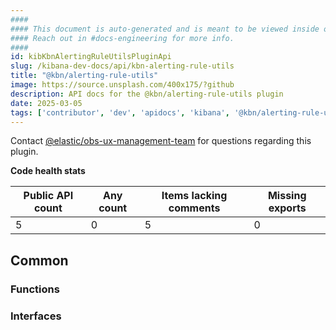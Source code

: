 ```yaml
---
####
#### This document is auto-generated and is meant to be viewed inside our experimental, new docs system.
#### Reach out in #docs-engineering for more info.
####
id: kibKbnAlertingRuleUtilsPluginApi
slug: /kibana-dev-docs/api/kbn-alerting-rule-utils
title: "@kbn/alerting-rule-utils"
image: https://source.unsplash.com/400x175/?github
description: API docs for the @kbn/alerting-rule-utils plugin
date: 2025-03-05
tags: ['contributor', 'dev', 'apidocs', 'kibana', '@kbn/alerting-rule-utils']
---
```




Contact [@elastic/obs-ux-management-team](https://github.com/orgs/elastic/teams/obs-ux-management-team) for questions regarding this plugin.

**Code health stats**

| Public API count  | Any count | Items lacking comments | Missing exports |
|-------------------|-----------|------------------------|-----------------|
| 5 | 0 | 5 | 0 |

## Common

### Functions
<DocDefinitionList data={kbnAlertingRuleUtilsObj.common.functions}/>

### Interfaces
<DocDefinitionList data={kbnAlertingRuleUtilsObj.common.interfaces}/>

